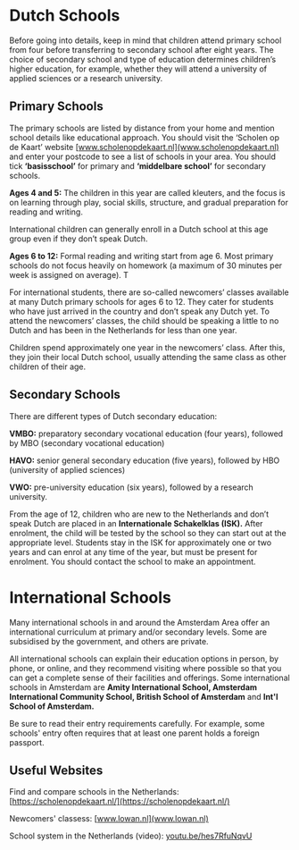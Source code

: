 
# Dutch Schools

<Callout>
  Before going into details, keep in mind that children attend primary school from four before transferring to secondary school after eight years. The choice of secondary school and type of education determines children’s higher education, for example, whether they will attend a university of applied sciences or a research university. 
</Callout>

## Primary Schools 
The primary schools are listed by distance from your home and mention school details like educational approach. You should visit the ‘Scholen op de Kaart’ website [www.scholenopdekaart.nl](www.scholenopdekaart.nl) and enter your postcode to see a list of schools in your area. You should tick **‘basisschool’** for primary and **‘middelbare school’** for secondary schools. 

**Ages 4 and 5:** The children in this year are called kleuters, and the focus is on learning through play, social skills, structure, and gradual preparation for reading and writing. 

International children can generally enroll in a Dutch school at this age group even if they don’t speak Dutch. 

**Ages 6 to 12:** Formal reading and writing start from age 6. Most primary schools do not focus heavily on homework (a maximum of 30 minutes per week is assigned on average).  T

For international students, there are so-called newcomers’ classes available at many Dutch primary schools for ages 6 to 12. They cater for students who have just arrived in the country and don’t speak any Dutch yet. To attend the newcomers’ classes, the child should be speaking a little to no Dutch and has been in the Netherlands for less than one year. 

Children spend approximately one year in the newcomers’ class. After this, they join their local Dutch school, usually attending the same class as other children of their age. 
## Secondary Schools 
There are different types of Dutch secondary education: 

**VMBO:** preparatory secondary vocational education (four years), followed by MBO (secondary vocational education)

**HAVO:** senior general secondary education (five years), followed by HBO (university of applied sciences)

**VWO:** pre-university education (six years), followed by a research university. 

From the age of 12, children who are new to the Netherlands and don’t speak Dutch are placed in an **Internationale Schakelklas (ISK).** After enrolment, the child will be tested by the school so they can start out at the appropriate level. Students stay in the ISK for approximately one or two years and can enrol at any time of the year, but must be present for enrolment. You should contact the school to make an appointment.
# International Schools 
Many international schools in and around the Amsterdam Area offer an international curriculum at primary and/or secondary levels. Some are subsidised by the government, and others are private. 

All international schools can explain their education options in person, by phone, or online, and they recommend visiting where possible so that you can get a complete sense of their facilities and offerings. Some international schools in Amsterdam are **Amity International School, Amsterdam International Community School, British School of Amsterdam** and **Int'l School of Amsterdam.** 

<Callout>
  Be sure to read their entry requirements carefully. For example, some schools' entry often requires that at least one parent holds a foreign passport. 
</Callout>

## Useful Websites 
Find and compare schools in the Netherlands: [https://scholenopdekaart.nl/](https://scholenopdekaart.nl/) 

Newcomers' classess: [www.lowan.nl](www.lowan.nl) 

School system in the Netherlands (video): [youtu.be/hes7RfuNqvU](youtu.be/hes7RfuNqvU) 

